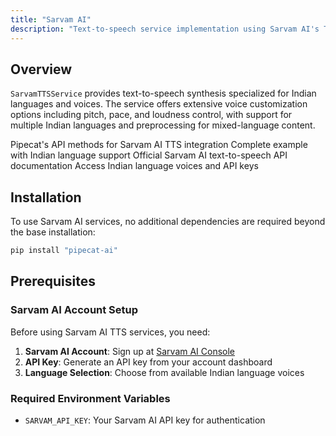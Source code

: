 ```yaml
---
title: "Sarvam AI"
description: "Text-to-speech service implementation using Sarvam AI's TTS API"
---
```


## Overview

`SarvamTTSService` provides text-to-speech synthesis specialized for Indian languages and voices. The service offers extensive voice customization options including pitch, pace, and loudness control, with support for multiple Indian languages and preprocessing for mixed-language content.

<CardGroup cols={2}>
  <Card
    title="Sarvam TTS API Reference"
    icon="code"
    href="https://reference-server.pipecat.ai/en/latest/api/pipecat.services.sarvam.tts.html"
  >
    Pipecat's API methods for Sarvam AI TTS integration
  </Card>
  <Card
    title="Example Implementation"
    icon="play"
    href="https://github.com/pipecat-ai/pipecat/blob/main/examples/foundational/07z-interruptible-sarvam.py"
  >
    Complete example with Indian language support
  </Card>
  <Card
    title="Sarvam Documentation"
    icon="book"
    href="https://docs.sarvam.ai/api-reference-docs/text-to-speech/convert"
  >
    Official Sarvam AI text-to-speech API documentation
  </Card>
  <Card title="Sarvam Console" icon="microphone" href="https://www.sarvam.ai/">
    Access Indian language voices and API keys
  </Card>
</CardGroup>

## Installation

To use Sarvam AI services, no additional dependencies are required beyond the base installation:

```bash
pip install "pipecat-ai"
```

## Prerequisites

### Sarvam AI Account Setup

Before using Sarvam AI TTS services, you need:

1. **Sarvam AI Account**: Sign up at [Sarvam AI Console](https://www.sarvam.ai/)
2. **API Key**: Generate an API key from your account dashboard
3. **Language Selection**: Choose from available Indian language voices

### Required Environment Variables

- `SARVAM_API_KEY`: Your Sarvam AI API key for authentication
